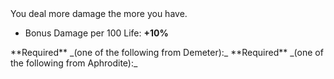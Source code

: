 
<Box>
You deal more damage the more <IconLife /> you have.

- Bonus Damage per 100 Life: **+10%**

</Box>

<Callout>
  **Required** _(one of the following from Demeter):_
  <BoonGrid
    boons={[
      DbBoons.Demeter.iceStrike,
      DbBoons.Demeter.iceFlourish,
      DbBoons.Demeter.tranquilGain,
      DbBoons.Demeter.frigidSprint,
      DbBoons.Demeter.arcticRing,
    ]}
  />
</Callout>

<Callout>
  **Required** _(one of the following from Aphrodite):_
  <BoonGrid
    boons={[
      DbBoons.Aphrodite.flutterStrike,
      DbBoons.Aphrodite.flutterFlourish,
      DbBoons.Aphrodite.glamourGain,
      DbBoons.Aphrodite.passionRush,
      DbBoons.Aphrodite.healthyRebound,
    ]}
  />
</Callout>

